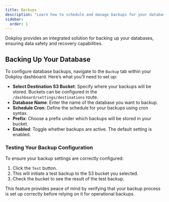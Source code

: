 ```yaml
---
title: Backups
description: "Learn how to schedule and manage backups for your databases in Dokploy, with options for storage in S3 buckets."
sidebar:
  order: 1
---
```


Dokploy provides an integrated solution for backing up your databases, ensuring data safety and recovery capabilities.

## Backing Up Your Database

To configure database backups, navigate to the `Backup` tab within your Dokploy dashboard. Here’s what you’ll need to set up:

- **Select Destination S3 Bucket**: Specify where your backups will be stored. Buckets can be configured in the `/dashboard/settings/destinations` route.
- **Database Name**: Enter the name of the database you want to backup.
- **Schedule Cron**: Define the schedule for your backups using cron syntax.
- **Prefix**: Choose a prefix under which backups will be stored in your bucket.
- **Enabled**: Toggle whether backups are active. The default setting is enabled.

### Testing Your Backup Configuration

To ensure your backup settings are correctly configured:

1. Click the `Test` button.
2. This will initiate a test backup to the S3 bucket you selected.
3. Check the bucket to see the result of the test backup.

This feature provides peace of mind by verifying that your backup process is set up correctly before relying on it for operational backups.

